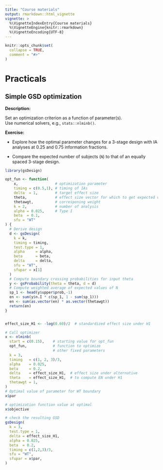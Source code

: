 ```yaml
---
title: "Course materials"
output: rmarkdown::html_vignette
vignette: >
  %\VignetteIndexEntry{Course materials}
  %\VignetteEngine{knitr::rmarkdown}
  %\VignetteEncoding{UTF-8}
---
```


```r
knitr::opts_chunk$set(
  collapse = TRUE,
  comment = "#>"
)
```

# Practicals

## Simple GSD optimization

**Description:**

Set an optimization criterion as a function of parameter(s).\
Use numerical solvers, e.g., `stats::nlminb()`.

**Exercise:**

-   Explore how the optimal parameter changes for a 3-stage design with IA analyses at 0.25 and 0.75 information fractions.

-   Compare the expected number of subjects (`N`) to that of an equally spaced 3-stage design.

```r
library(gsDesign)

opt_fun <- function(
    x,                 # optimization parameter
    timing = c(0.5,1), # timing of IAs
    delta  = 1,        # target effect size 
    theta,             # effect size vector for which to get expected value N
    thetawgt,          # corresponing weight
    k = 2,             # number of analysis
    alpha = 0.025,     # Type I 
    beta  = 0.1,
    sfu = "WT"
) {
  # Derive design
  d <- gsDesign(
    k = k,            
    timing = timing,   
    test.type = 1,     
    alpha     = alpha, 
    beta      = beta,  
    delta     = delta, 
    sfu = "WT",        
    sfupar = x[1]     
  )
  # Compute boundary crossing probabilities for input theta
  y <- gsProbability(theta = theta, d = d)
  # Compute weighted average of expected values of N 
  sp_1 <- head(y$upper$prob,-1)
  en <- sum(y$n.I * c(sp_1, 1 - sum(sp_1)))
  en <- sum(as.vector(en) * as.vector(thetawgt))
  return(en)
}


effect_size_H1 <- -log(0.60)/2  # standardized effect size under H1

# Call optimizer 
x <- nlminb(
  start = c(0.15),    # starting value for opt_fun
  opt_fun,            # function to optimize
                      # other fixed parameters
  k = 3,
  timing   = c(1, 2, 3)/3,
  alpha    = 0.025,
  beta     = 0.2,
  delta    = effect_size_H1,  # effect size under alternative
  theta    = effect_size_H1,  # to compute EN under H1
  thetawgt = 1,
)
# Optimal value of parameter for WT boundary
x$par

# optimization function value at optimal 
x$objective

# check the resulting GSD
gsDesign(
  k = 3,
  test.type = 1,
  delta = effect_size_H1,
  alpha = 0.025,
  beta  = 0.2,
  timing = c(1,2,3)/3,
  sfu = "WT",
  sfupar = x$par,
)
```
